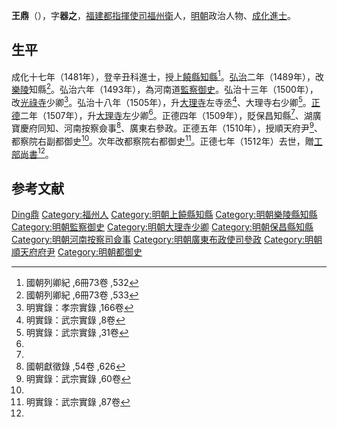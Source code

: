 {{Otheruses|other=名为王鼎的其他人物|王鼎}}
{{Otheruses|other=名为王器之的其他人物|王器之}}

'''王鼎'''（{{bd|？||1512年|catIdx=}}），字'''器之'''，[[福建都指揮使司|福建都指揮使司]][[福州衛|福州衛]]人，[[明朝|明朝]]政治人物、[[成化|成化]][[進士|進士]]。

== 生平 ==
成化十七年（1481年），登辛丑科進士，授[[上饒縣|上饒縣]][[知縣|知縣]]<ref>國朝列卿紀 ,6冊73卷 ,532</ref>。[[弘治_(明朝)|弘治]]二年（1489年），改[[樂陵|樂陵]]知縣<ref name="#1">國朝列卿紀 ,6冊73卷 ,533</ref>。弘治六年（1493年），為河南道[[監察御史|監察御史]]。弘治十三年（1500年），改[[光祿寺|光祿寺]]少卿<ref>明實錄：孝宗實錄 ,166卷</ref>。弘治十八年（1505年），升[[大理寺|大理寺]]左寺丞<ref>明實錄：武宗實錄 ,8卷</ref>、大理寺右少卿<ref name="#2">明實錄：武宗實錄 ,31卷</ref>。[[正德_(明朝)|正德]]二年（1507年），升[[大理寺|大理寺]]左少卿<ref name="#2"/>。正德四年（1509年），貶保昌知縣<ref name="#1"/>、湖廣寶慶府同知、河南按察僉事<ref>國朝獻徵錄 ,54卷 ,626</ref>、廣東右參政。正德五年（1510年），授順天府尹<ref>明實錄：武宗實錄 ,60卷</ref>、都察院右副都御史<ref name="#1"/>。次年改都察院右都御史<ref>明實錄：武宗實錄 ,87卷</ref>。正德七年（1512年）去世，贈[[工部尚書|工部尚書]]<ref name="#1"/>。

==参考文献==
{{reflist|3}}

{{成化十七年辛丑科殿試金榜}}

{{Authority control}}

{{DEFAULTSORT:Wang王}}
[[Category:王姓|Ding鼎]]
[[Category:福州人|Category:福州人]]
[[Category:明朝上饒縣知縣|Category:明朝上饒縣知縣]]
[[Category:明朝樂陵縣知縣|Category:明朝樂陵縣知縣]]
[[Category:明朝監察御史|Category:明朝監察御史]]
[[Category:明朝大理寺少卿|Category:明朝大理寺少卿]]
[[Category:明朝保昌縣知縣|Category:明朝保昌縣知縣]]
[[Category:明朝河南按察司僉事|Category:明朝河南按察司僉事]]
[[Category:明朝廣東布政使司參政|Category:明朝廣東布政使司參政]]
[[Category:明朝順天府府尹|Category:明朝順天府府尹]]
[[Category:明朝都御史|Category:明朝都御史]]